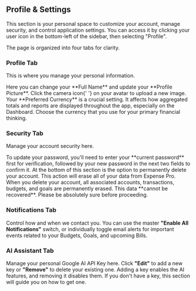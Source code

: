 <a id='profile-settings'></a>
## <Icon name='user' /> Profile & Settings

This section is your personal space to customize your account, manage security, and control application settings. You can access it by clicking your user icon in the bottom-left of the sidebar, then selecting "Profile".

The page is organized into four tabs for clarity.

<a id='profile-settings-profile'></a>
### <Icon name='userIcon' /> Profile Tab

This is where you manage your personal information.

<Step number={1} title='Update Your Identity'>
  Here you can change your **Full Name** and update your **Profile Picture**. Click the camera icon{' '}
  <Icon name='camera' className='inline h-4 w-4' /> on your avatar to upload a new image.
</Step>

<Step number={2} title='Set Your Currency'>
  Your **Preferred Currency** is a crucial setting. It affects how aggregated totals and reports are
  displayed throughout the app, especially on the Dashboard. Choose the currency that you use for
  your primary financial thinking.
</Step>

<a id='profile-settings-security'></a>
### <Icon name='lock' /> Security Tab

Manage your account security here.

<Step number={1} title='Change Your Password'>
  To update your password, you'll need to enter your **current password** first for verification,
  followed by your new password in the next two fields to confirm it.
</Step>

<Step number={2} title='Delete Your Account'>
  At the bottom of this section is the option to permanently delete your account. This action will
  erase all of your data from Expense Pro.
</Step>

<Alert variant='destructive' title='This Action is Irreversible'>
  When you delete your account, all associated accounts, transactions, budgets, and goals are
  permanently erased. This data **cannot be recovered**. Please be absolutely sure before
  proceeding.
</Alert>

<a id='profile-settings-notifications'></a>
### <Icon name='bell' /> Notifications Tab

Control how and when we contact you. You can use the master **"Enable All Notifications"** switch, or individually toggle email alerts for important events related to your Budgets, Goals, and upcoming Bills.

<a id='profile-settings-ai'></a>
### <Icon name='brainCircuit' /> AI Assistant Tab

Manage your personal Google AI API Key here. Click **"Edit"** to add a new key or **"Remove"** to delete your existing one. Adding a key enables the AI features, and removing it disables them. If you don't have a key, this section will guide you on how to get one.

